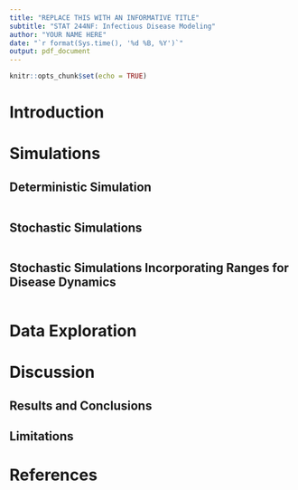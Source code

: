 ---
title: "REPLACE THIS WITH AN INFORMATIVE TITLE"
subtitle: "STAT 244NF: Infectious Disease Modeling"
author: "YOUR NAME HERE"
date: "`r format(Sys.time(), '%d %B, %Y')`"
output: pdf_document
---

```{r setup, include=FALSE}
knitr::opts_chunk$set(echo = TRUE)
```

# Introduction

<!--Include text for introduction here -->

# Simulations

## Deterministic Simulation

```{r fig.align='center'}

```


## Stochastic Simulations

```{r fig.align='center'}

```



## Stochastic Simulations Incorporating Ranges for Disease Dynamics


```{r fig.align='center'}

```


# Data Exploration


# Discussion

## Results and Conclusions

<!-- Discussion of simulation results, summary of comparison with data, and conclusions about your simulation results -->

## Limitations

<!--Include limitations of your simulations here -->

# References

<!-- Include your list of references here. They can be mostly the same as your references for Project 1. See Final project assignment for details -->